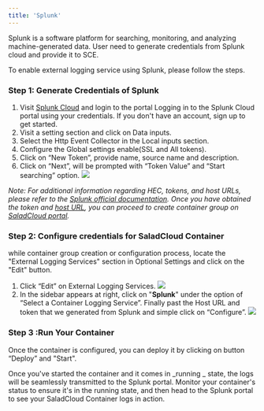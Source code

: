 ```yaml
---
title: 'Splunk'
---
```


Splunk is a software platform for searching, monitoring, and analyzing machine-generated data. User need to generate
credentials from Splunk cloud and provide it to SCE.

To enable external logging service using Splunk, please follow the steps.

### Step 1: Generate Credentials of Splunk

1. Visit [Splunk Cloud](https://www.splunk.com/en_us/products/splunk-cloud-platform.html) and login to the portal
   Logging in to the Splunk Cloud portal using your credentials. If you don't have an account, sign up to get started.
2. Visit a setting section and click on Data inputs.
3. Select the Http Event Collector in the Local inputs section.
4. Configure the Global settings enable(SSL and All tokens).
5. Click on “New Token”, provide name, source name and description.
6. Click on “Next”, will be prompted with “Token Value” and “Start searching” option.
   <img src="/products/sce/images/89ad3f7-image.png" />

_Note: For additional information regarding HEC, tokens, and host URLs, please refer to the
[Splunk official documentation](https://docs.splunk.com/Documentation/Splunk/9.1.0/Data/UsetheHTTPEventCollector). Once
you have obtained the token and
[host URL](https://docs.splunk.com/Documentation/Splunk/9.1.0/Data/UsetheHTTPEventCollector#:~:text=Splunk%20Dev%20Portal.-,Send%20data%20to%20HTTP%20Event%20Collector%20on%20Splunk%20Cloud%20Platform,-You%20must%20send),
you can proceed to create container group on [SaladCloud portal](https://portal.salad.com/)._

### Step 2: Configure credentials for SaladCloud Container

while container group creation or configuration process, locate the "External Logging Services" section in Optional
Settings and click on the "Edit" button.

1. Click “Edit” on External Logging Services.
   <img src="/products/sce/images/db74847-image.png" />
2. In the sidebar appears at right, click on "**Splunk**" under the option of “Select a Container Logging Service”.
   Finally past the Host URL and token that we generated from Splunk and simple click on “Configure”.
   <img src="/products/sce/images/70f52af-image.png" />

### Step 3 :Run Your Container

Once the container is configured, you can deploy it by clicking on button “Deploy” and "Start".

Once you've started the container and it comes in _running _ state, the logs will be seamlessly transmitted to the
Splunk portal. Monitor your container's status to ensure it's in the running state, and then head to the Splunk portal
to see your SaladCloud Container logs in action.

